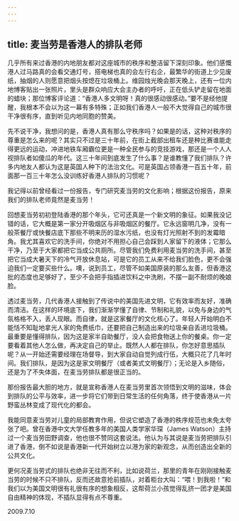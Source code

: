 ```yaml
---
---
---
```

title: 麦当劳是香港人的排队老师
---




几乎所有来过香港的内地朋友都对这座城市的秩序和整洁留下深刻印象。他们感慨港人过马路真的会看交通灯号，搭电梯也真的会左行右企，最繁华的街道上少见废纸，抽烟的人则愿意把烟头按熄在垃圾桶上。维园烛光晚会那天晚上，还有一位内地博客贴出一张照片，里头是群众响应大会主办者的呼吁，正在低头铲走留在地面的蜡块；那位博客评论道：“香港人多文明呀！真的很感动很感动。”要不是经他提醒，我根本不会以为这一幕有多特殊；正如我们香港人一般不大觉得自己的城市很干净很有序，直到听见内地同胞的赞美。

先不说干净，我想问的是，香港人真有那么守秩序吗？如果是的话，这种对秩序的尊重是怎么来的呢？其实只不过是三十年前，在街上截部出租车还是种比赛谁能走得更远的运动，冲进地铁车厢霸位更是一种全民参与的竞技游戏，那还是一个人人视排队者如傻瓜的年代。这三十年间到底发生了什么事？是谁教懂了我们排队？许多内地友人都认为这是英国人种下的法治文化。可是英国占领香港一百五十年，前面那一百三十年怎么没训练好香港人排队的习惯呢？

我记得以前曾经看过一份报告，专门研究麦当劳的文化影响；根据这份报告，原来我们的排队老师竟然是麦当劳！

回想麦当劳初初登陆香港的那个年头，它可还真是一个新文明的象征。如果我没记错的话，它大概是第一家分开吸烟区与非吸烟区的餐厅。它永远窗明几净，没有一般茶餐厅或快餐店底下那些不明来历的湿水污纸，也没有灯光照射不到的发霉暗角。我尤其喜欢它的洗手间，你绝对不用担心自己会踩到人家留下的液体；它那么干净，乃至于大家都把它当成公共厕所。尽管我们免费利用麦当劳的洗手间，甚至把它当成大暑天下的冷气开放休息站，可是它的员工从来不给我们脸色，更不会强迫我们一定要买些什么。噢，说到员工，尽管不如美国原装的那么友善，但香港这批的态度也足够好了，至少不会把手指插进饮料之中洗刷，不摆一副不耐烦的晚娘脸。

透过麦当劳，几代香港人接触到了传说中的美国先进文明，它有效率而友好，准确而清洁。在这样的环境底下，我们渐渐学懂了自律、节制和礼貌，以免与身边的气氛格格不入，丢人现眼。而自律，就是这家餐厅的文化核心了。年轻人开始明白不能恬不知耻地拿光人家的免费纸巾，还要把自己制造出来的垃圾亲自丢进垃圾桶。最重要是懂得排队，因为这是家半自助餐厅，没人会把食物送上你的餐桌。你一定要看着其他人怎么做，再决定自己的举止。既然人人都在排队，你怎好意思插队呢？从一开始还需要经理在场督导，到大家自动自觉列成行伍，大概只花了几年时间。我们排队，是因为这是家文明餐厅（或者美式文明餐厅）；无论是入乡随俗，还是为了不失体面，在麦当劳排队都是很正当的。

那份报告最大胆的地方，就是宣称香港人在麦当劳里首次领悟到文明的滋味，体会到排队的公平与效率，进一步将它们带到日常生活的任何角落，终于使香港从一片野蛮丛林变成了现代化的都会。

我能同意麦当劳对儿童的局部教育作用，但说它塑造了香港的秩序规范也未免太夸张了吧。曾在香港中文大学任教多年的美国人类学家华琛（James Watson）主持过一个麦当劳田野调查，他也很不赞同这套说法。他认为与其说是麦当劳把排队引进了香港，倒不如说是香港新一代开始树立以港为家的新观念，从而创造出全新的公共文化。

更何况麦当劳式的排队也绝非无往而不利，比如说荷兰，那里的青年在刚刚接触麦当劳的时候不只不排队，反而还故意抢前插队，对着柜台大叫：“喂！到我啦！”和我们以为美国文明很有礼很有序的想象相反，这帮荷兰小孩觉得乱挤一团才是美国自由精神的体现，不插队显得有点不尊重。





2009.7.10